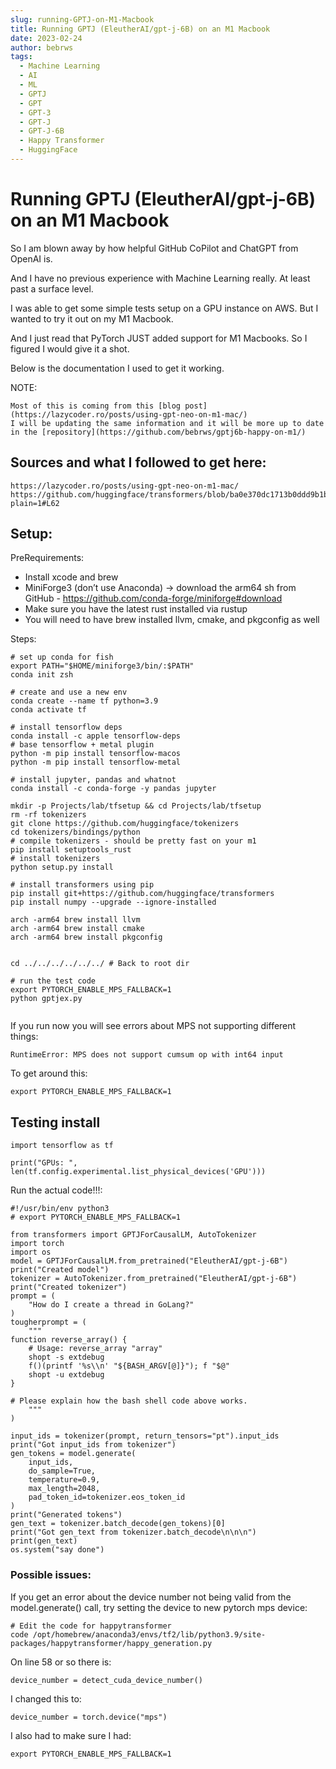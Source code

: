 ```yaml
---
slug: running-GPTJ-on-M1-Macbook
title: Running GPTJ (EleutherAI/gpt-j-6B) on an M1 Macbook
date: 2023-02-24
author: bebrws
tags:
  - Machine Learning
  - AI
  - ML
  - GPTJ
  - GPT 
  - GPT-3
  - GPT-J
  - GPT-J-6B
  - Happy Transformer
  - HuggingFace
---
```


# Running GPTJ (EleutherAI/gpt-j-6B) on an M1 Macbook

So I am blown away by how helpful GitHub CoPilot and ChatGPT from OpenAI is.

And I have no previous experience with Machine Learning really. At least past a surface level.

I was able to get some simple tests setup on a GPU instance on AWS. But I wanted to try it out on my M1 Macbook.

And I just read that PyTorch JUST added support for M1 Macbooks. So I figured I would give it a shot.

Below is the documentation I used to get it working.

NOTE: 

    Most of this is coming from this [blog post](https://lazycoder.ro/posts/using-gpt-neo-on-m1-mac/)
    I will be updating the same information and it will be more up to date in the [repository](https://github.com/bebrws/gptj6b-happy-on-m1/)


## Sources and what I followed to get here:
```
https://lazycoder.ro/posts/using-gpt-neo-on-m1-mac/
https://github.com/huggingface/transformers/blob/ba0e370dc1713b0ddd9b1be0ac31ef1fdc7bdf76/docs/source/en/model_doc/gptj.mdx?plain=1#L62
```

## Setup:

PreRequirements:
* Install xcode and brew
* MiniForge3 (don’t use Anaconda) -> download the arm64 sh from GitHub - https://github.com/conda-forge/miniforge#download
* Make sure you have the latest rust installed via rustup
* You will need to have brew installed llvm, cmake, and pkgconfig as well

Steps:

```
# set up conda for fish
export PATH="$HOME/miniforge3/bin/:$PATH"
conda init zsh

# create and use a new env
conda create --name tf python=3.9
conda activate tf

# install tensorflow deps
conda install -c apple tensorflow-deps
# base tensorflow + metal plugin
python -m pip install tensorflow-macos
python -m pip install tensorflow-metal

# install jupyter, pandas and whatnot
conda install -c conda-forge -y pandas jupyter

mkdir -p Projects/lab/tfsetup && cd Projects/lab/tfsetup
rm -rf tokenizers
git clone https://github.com/huggingface/tokenizers
cd tokenizers/bindings/python
# compile tokenizers - should be pretty fast on your m1
pip install setuptools_rust
# install tokenizers
python setup.py install

# install transformers using pip
pip install git+https://github.com/huggingface/transformers
pip install numpy --upgrade --ignore-installed

arch -arm64 brew install llvm
arch -arm64 brew install cmake
arch -arm64 brew install pkgconfig


cd ../../../../../../ # Back to root dir

# run the test code
export PYTORCH_ENABLE_MPS_FALLBACK=1
python gptjex.py


```

If you run now you will see errors about MPS not supporting different things:
```
RuntimeError: MPS does not support cumsum op with int64 input
```

To get around this:
```
export PYTORCH_ENABLE_MPS_FALLBACK=1
```

## Testing install

```
import tensorflow as tf

print("GPUs: ", len(tf.config.experimental.list_physical_devices('GPU')))
```

Run the actual code!!!:
```
#!/usr/bin/env python3
# export PYTORCH_ENABLE_MPS_FALLBACK=1

from transformers import GPTJForCausalLM, AutoTokenizer
import torch
import os
model = GPTJForCausalLM.from_pretrained("EleutherAI/gpt-j-6B")
print("Created model")
tokenizer = AutoTokenizer.from_pretrained("EleutherAI/gpt-j-6B")
print("Created tokenizer")
prompt = (
    "How do I create a thread in GoLang?"
)
tougherprompt = (
    """
function reverse_array() {
    # Usage: reverse_array "array"
    shopt -s extdebug
    f()(printf '%s\\n' "${BASH_ARGV[@]}"); f "$@"
    shopt -u extdebug
}

# Please explain how the bash shell code above works.
    """
)

input_ids = tokenizer(prompt, return_tensors="pt").input_ids
print("Got input_ids from tokenizer")
gen_tokens = model.generate(
    input_ids,
    do_sample=True,
    temperature=0.9,
    max_length=2048,
    pad_token_id=tokenizer.eos_token_id
)
print("Generated tokens")
gen_text = tokenizer.batch_decode(gen_tokens)[0]
print("Got gen_text from tokenizer.batch_decode\n\n\n")
print(gen_text)
os.system("say done")

```

### Possible issues:
If you get an error about the device number not being valid from the model.generate() call, try setting the device to new pytorch mps device:
```
# Edit the code for happytransformer
code /opt/homebrew/anaconda3/envs/tf2/lib/python3.9/site-packages/happytransformer/happy_generation.py
```

On line 58 or so there is:
```
device_number = detect_cuda_device_number()
``` 
I changed this to:
```
device_number = torch.device("mps")
```
I also had to make sure I had:
```
export PYTORCH_ENABLE_MPS_FALLBACK=1
```